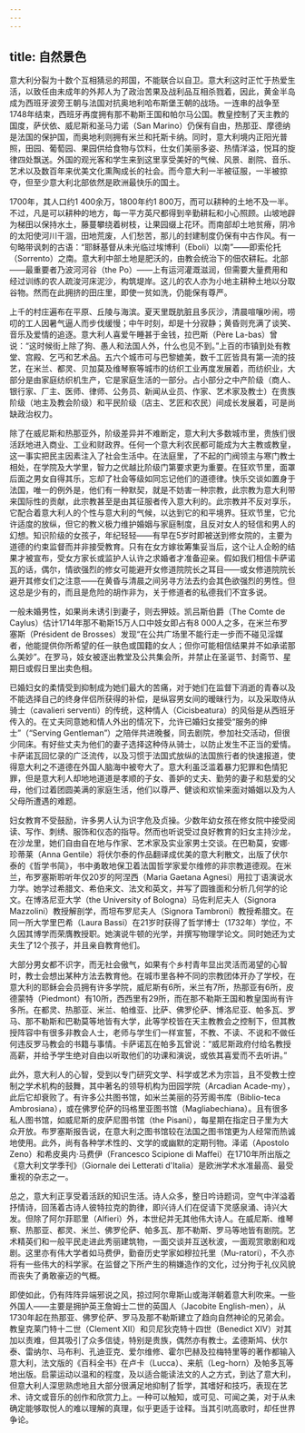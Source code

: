 ```yaml
---
---
---
```

title: 自然景色
---




意大利分裂为十数个互相猜忌的邦国，不能联合以自卫。意大利这时正忙于热爱生活，以致任由未成年的外邦人为了政治苦果及战利品互相杀戮着，因此，黄金半岛成为西班牙波旁王朝与法国对抗奥地利哈布斯堡王朝的战场。一连串的战争至1748年结束，西班牙再度拥有那不勒斯王国和帕尔马公国。教皇控制了天主教的国度，萨伏依、威尼斯和圣马力诺（San Marino）仍保有自由，热那亚、摩德纳是法国的保护国，而奥地利则拥有米兰和托斯卡纳。同时，意大利境内正阳光普照，田园、葡萄园、果园供给食物与饮料，仕女们美丽多姿、热情洋溢，悦耳的旋律四处飘送。外国的观光客和学生来到这里享受美好的气候、风景、剧院、音乐、艺术以及数百年来优美文化熏陶成长的社会。而今意大利一半被征服，一半被掠夺，但至少意大利北部依然是欧洲最快乐的国土。

1700年，其人口约1 400余万，1800年约1 800万，而可以耕种的土地不及一半。不过，凡是可以耕种的地方，每一平方英尺都得到辛勤耕耘和小心照顾。山坡地辟为梯田以保持水土，藤蔓攀绕着树枝，让果园缀上花环。而南部却土地贫瘠，阴冷的太阳使河川干涸，田地荒废，人们愁苦，那儿的封建制度仍保有中古作风。有一句略带讽刺的古语：“耶稣基督从未光临过埃博利（Eboli）以南”——即索伦托（Sorrento）之南。意大利中部土地是肥沃的，由教会统治下的佃农耕耘。北部——最重要者乃波河河谷（the Po）——上有运河灌溉滋润，但需要大量费用和经过训练的农人疏浚河床泥沙，构筑堤岸。这儿的农人亦为小地主耕种土地以分取谷物。然而在此拥挤的田庄里，即使一贫如洗，仍能保有尊严。

上千的村庄遍布在平原、丘陵与海滨。夏天里既肮脏且多灰沙，清晨喧嚷吵闹，唠叨的工人因暑气逼人而步伐缓慢；中午时刻，却是十分寂静；黄昏则充满了谈笑、音乐及爱情的追逐。意大利人喜爱午睡甚于金钱，拉巴斯（Père La-bas）曾说：“这时候街上除了狗、愚人和法国人外，什么也见不到。”上百的市镇到处有教堂、宫殿、乞丐和艺术品。五六个城市可与巴黎媲美，数千工匠皆具有第一流的技艺，在米兰、都灵、贝加莫及维琴察等城市的纺织工业再度发展着，而纺织业，大部分是由家庭纺织机生产，它是家庭生活的一部分。占小部分之中产阶级（商人、银行家、厂主、医师、律师、公务员、新闻从业员、作家、艺术家及教士）在贵族阶级（地主及教会阶级）和平民阶级（店主、艺匠和农民）间成长发展着，可是尚缺政治权力。

除了在威尼斯和热那亚外，阶级差异并不难断定，意大利大多数城市里，贵族们很活跃地进入商业、工业和财政界。任何一个意大利农民都可能成为大主教或教皇，这一事实把民主因素注入了社会生活中。在法庭里，了不起的门阀领主与寒门教士相处，在学院及大学里，智力之优越比阶级门第要求更为重要。在狂欢节里，面罩后面之男女自得其乐，忘却了社会等级如同忘记他们的道德律。快乐交谈如置身于法国，唯一的例外是，他们有一种默契，就是不妨害一种宗教，此宗教为意大利带来国际性的贡献，此宗教甚至是由其征服者传入意大利的。此宗教并不反对享乐，它配合着意大利人的个性与意大利的气候，以达到它的和平境界。狂欢节里，它允许适度的放纵，但它的教义极力维护婚姻与家庭制度，且反对女人的轻信和男人的幻想。知识阶级的女孩子，年纪轻轻——有早在5岁时即被送到修女院的，主要为道德的约束监督而并非接受教育。只有在女方嫁妆筹集妥当后，这个让人企盼的结果才被宣布，受女方家长或监护人认许之求婚者才准备迎亲。假如我们相信卡萨诺瓦的话，偶尔，情欲强烈的修女可能避开女修道院院长之耳目——或女修道院院长避开其修女们之注意——在黄昏与清晨之间另寻方法去约会其色欲强烈的男性。但这总是少有的，而且是危险的胡作非为，关于修道者的私德我们不宜多说。

一般未婚男性，如果尚未诱引到妻子，则去狎妓。凯吕斯伯爵（The Comte de Caylus）估计1714年那不勒斯15万人口中妓女即占有8 000人之多，在米兰布罗塞斯（Président de Brosses）发现“在公共广场里不能行走一步而不碰见淫媒者，他能提供你所希望的任一肤色或国籍的女人；但你可能相信结果并不如承诺那么美妙”。在罗马，妓女被逐出教堂及公共集会所，并禁止在圣诞节、封斋节、星期日或假日里出卖色相。

已婚妇女的柔情受到抑制成为她们最大的苦痛，对于她们在监督下消逝的青春以及不能选择自己的终身伴侣所获得的补偿，是纵容男女间的暧昧行为，以及采取侍从骑士（cavalieri serventi）的传统，这种情人（Cicisbeatura）的风俗是从西班牙传入的。在丈夫同意她和情人外出的情况下，允许已婚妇女接受“服务的绅士”（“Serving Gentleman”）之陪伴共进晚餐，同去剧院，参加社交活动，但很少同床。有好些丈夫为他们的妻子选择这种侍从骑士，以防止发生不正当的爱情。卡萨诺瓦回忆录的广泛流传，以及习惯于法国式放纵的法国旅行者的快速报道，使得意大利之不道德在外国人脑海中被夸大了。意大利虽泛滥着暴力犯罪和色情犯罪，但是意大利人却地地道道是孝顺的子女、善妒的丈夫、勤劳的妻子和慈爱的父母，他们过着团圆美满的家庭生活，他们以尊严、健谈和欢愉来面对婚姻以及为人父母所遭遇的难题。

妇女教育不受鼓励，许多男人认为识字危及贞操。少数年幼女孩在修女院中接受阅读、写作、刺绣、服饰和仪态的指导。然而也听说受过良好教育的妇女主持沙龙，在沙龙里，她们自由自在地与作家、艺术家及实业家男士交谈。在巴勒莫，安娜·珍蒂莱（Anna Gentile）将伏尔泰的作品翻译成优美的意大利散文，出版了伏尔泰的《哲学书简》，书中勇敢地保卫着法国哲学家爱尔维修的非宗教道德观。在米兰，布罗塞斯聆听年仅20岁的阿涅西（Maria Gaetana Agnesi）用拉丁语演说水力学。她学过希腊文、希伯来文、法文和英文，并写了圆锥面和分析几何学的论文。在博洛尼亚大学（the University of Bologna）马佐利尼夫人（Signora Mazzolini）教授解剖学，而坦布罗尼夫人（Signora Tambroni）教授希腊文。在同一所大学里巴希（Laura Bassi）在21岁时获得了哲学博士（1732年）学位，不久因其博学而荣膺教授职。她演说牛顿的光学，并撰写物理学论文。同时她还为丈夫生了12个孩子，并且亲自教育他们。

大部分男女都不识字，而无社会傲气，如果有个乡村青年显出灵活而渴望的心智时，教士会想出某种方法去教育他。在城市里各种不同的宗教团体开办了学校，在意大利的耶稣会会员拥有许多学院，威尼斯有6所，米兰有7所，热那亚有6所，皮德蒙特（Piedmont）有10所，西西里有29所，而在那不勒斯王国和教皇国尚有许多所。在都灵、热那亚、米兰、帕维亚、比萨、佛罗伦萨、博洛尼亚、帕多瓦、罗马、那不勒斯和巴勒莫等地皆有大学，此等学校皆在天主教教会之控制下，但其教授阵容中有很多非教会人士，老师与学生们一样宣誓，不教、不读、不说和不做任何违反罗马教会的书籍与事情。卡萨诺瓦在帕多瓦曾说：“威尼斯政府付给名教授高薪，并给予学生绝对自由以听取他们的功课和演说，或依其喜爱而不去听讲。”

此外，意大利人的心智，受到以专门研究文学、科学或艺术为宗旨，且不受教士控制之学术机构的鼓舞，其中著名的领导机构为田园学院（Arcadian Acade-my），此后它却衰败了。有许多公共图书馆，如米兰美丽的芬芳阁书库（Biblio-teca Ambrosiana），或在佛罗伦萨的玛格里亚图书馆（Magliabechiana）。且有很多私人图书馆，如威尼斯的皮萨尼图书馆（the Pisani），每星期在指定日子里为大众开放。布罗塞斯报告说，在意大利之图书馆较在法国之图书馆更为人经常而热诚地使用。此外，尚有各种学术性的、文学的或幽默的定期刊物。泽诺（Apostolo Zeno）和希皮奥内·马费伊（Francesco Scipione di Maffei）在1710年所出版之《意大利文学季刊》（Giornale dei Letterati d'Italia）是欧洲学术水准最高、最受重视的杂志之一。

总之，意大利正享受着活跃的知识生活。诗人众多，整日吟诗题词，空气中洋溢着抒情诗，回荡着古诗人彼特拉克的韵律，即兴诗人们在促请下灵感泉涌、诗兴大发。但除了阿尔菲耶里（Alfieri）外，本世纪并无其他伟大诗人。在威尼斯、维琴察、热那亚、都灵、米兰、佛罗伦萨、帕多瓦、那不勒斯、罗马等地皆有剧院。艺术精英们和一般平民走进此秀丽建筑物，一面交谈并互送秋波，一面观赏歌剧和戏剧。这里亦有伟大学者如马费伊，勤奋历史学家如穆拉托里（Mu-ratori），不久亦将有一些伟大的科学家。在监督之下所产生的稍嫌造作的文化，过分拘于礼仪风貌而丧失了勇敢豪迈的气概。

即使如此，仍有阵阵异端邪说之风，掠过阿尔卑斯山或海洋朝着意大利吹来。一些外国人——主要是拥护英王詹姆士二世的英国人（Jacobite English-men），从1730年起在热那亚、佛罗伦萨、罗马及那不勒斯建立了趋向自然神论的兄弟会。教皇克莱门特十二世（Clement XII）和贝尼狄克特十四世（Benedict XIV）对其加以责难，但其吸引了众多信徒，特别是贵族，偶然亦有教士。孟德斯鸠、伏尔泰、雷纳尔、马布利、孔迪亚克、爱尔维修、霍尔巴赫及拉梅特里等的著作都输入意大利，法文版的《百科全书》在卢卡（Lucca）、来航（Leg-horn）及帕多瓦等地出版。启蒙运动以温和的程度，及以适合能读法文的人之方式，到达了意大利，但意大利人深思熟虑地且大部分很满足地抑制了哲学，其嗜好和技巧，表现在艺术、诗文或音乐的创作和欣赏力上。一种可以触知，或可见、可闻之美，对于从未确定能够取悦人的难以理解的真理，似乎更适于诠释。当其引吭高歌时，却任世界争论。